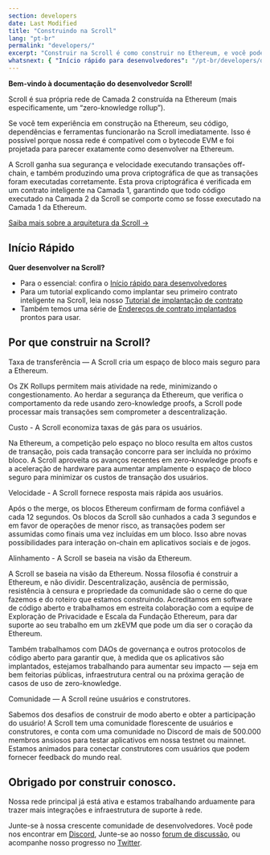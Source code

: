 ```yaml
---
section: developers
date: Last Modified
title: "Construindo na Scroll"
lang: "pt-br"
permalink: "developers/"
excerpt: "Construir na Scroll é como construir no Ethereum, e você pode levar suas ferramentas e contratos favoritos com você."
whatsnext: { "Início rápido para desenvolvedores": "/pt-br/developers/developer-quickstart" }
---
```



**Bem-vindo à documentação do desenvolvedor Scroll!**

Scroll é sua própria rede de Camada 2 construída na Ethereum (mais especificamente, um “zero-knowledge rollup”).

Se você tem experiência em construção na Ethereum, seu código, dependências e ferramentas funcionarão na Scroll imediatamente. Isso é possível porque nossa rede é compatível com o bytecode EVM e foi projetada para parecer exatamente como desenvolver na Ethereum.

<Aside type="tip" title="É novo em knowledge rollups?">
A Scroll ganha sua segurança e velocidade executando transações off-chain, e também produzindo uma prova criptográfica de que
as transações foram executadas corretamente. Esta prova criptográfica é verificada em um contrato inteligente na Camada 1,
garantindo que todo código executado na Camada 2 da Scroll se comporte como se fosse executado na Camada 1 da Ethereum.

[Saiba mais sobre a arquitetura da Scroll →](pt-br/technology)

</Aside>

## Início Rápido

**Quer desenvolver na Scroll?**

- Para o essencial: confira o [Início rápido para desenvolvedores](/developers/developer-quickstart)
- Para um tutorial explicando como implantar seu primeiro contrato inteligente na Scroll, leia nosso [Tutorial de implantação de contrato](/developers/guides/contract-deployment-tutorial)
- Também temos uma série de [Endereços de contrato implantados](/developers/scroll-contracts) prontos para usar.

## Por que construir na Scroll?

<ToggleElement anchor="throughput">
  <div slot="title">Taxa de transferência — A Scroll cria um espaço de bloco mais seguro para a Ethereum.</div>
  <p>
    Os ZK Rollups permitem mais atividade na rede, minimizando o congestionamento. Ao herdar a segurança da Ethereum,
    que verifica o comportamento da rede usando zero-knowledge proofs, a Scroll pode processar mais transações sem
    comprometer a descentralização.
  </p>
</ToggleElement>

<ToggleElement anchor="cost">
  <div slot="title">Custo - A Scroll economiza taxas de gás para os usuários.</div>
  <p>
    Na Ethereum, a competição pelo espaço no bloco resulta em altos custos de transação, pois cada transação concorre para ser 
    incluída no próximo bloco. A Scroll aproveita os avanços recentes em zero-knowledge proofs e a aceleração de hardware para aumentar 
    amplamente o espaço de bloco seguro para minimizar os custos de transação dos usuários.
  </p>
</ToggleElement>
<ToggleElement anchor="speed">
  <div slot="title">Velocidade - A Scroll fornece resposta mais rápida aos usuários.</div>
  <p>
    Após o the merge, os blocos Ethereum confirmam de forma confiável a cada 12 segundos.
    Os blocos da Scroll são cunhados a cada 3 segundos e em favor de operações de menor risco, as transações podem ser assumidas como 
    finais uma vez incluídas em um bloco. Isso abre novas possibilidades para interação on-chain em aplicativos sociais e de jogos.
  </p>
</ToggleElement>
<ToggleElement anchor="alignment">
  <div slot="title">Alinhamento - A Scroll se baseia na visão da Ethereum.</div>
  <p>
    A Scroll se baseia na visão da Ethereum. Nossa filosofia é construir a Ethereum, e não dividir. Descentralização,
    ausência de permissão, resistência à censura e propriedade da comunidade são o cerne do que fazemos e do roteiro que estamos
    construindo. Acreditamos em software de código aberto e trabalhamos em estreita colaboração com a equipe de Exploração de
    Privacidade e Escala da Fundação Ethereum, para dar suporte ao seu trabalho em um zkEVM que pode um dia ser o coração da Ethereum.
  </p>
  <p>
    Também trabalhamos com DAOs de governança e outros protocolos de código aberto para garantir que, à medida que os aplicativos são
    implantados, estejamos trabalhando para aumentar seu impacto — seja em bem feitorias públicas, infraestrutura central ou na próxima 
    geração de casos de uso de zero-knowledge.
  </p>
</ToggleElement>
<ToggleElement anchor="community">
  <div slot="title">Comunidade — A Scroll reúne usuários e construtores.</div>
  <p>
    Sabemos dos desafios de construir de modo aberto e obter a participação do usuário!
    A Scroll tem uma comunidade florescente de usuários e construtores, e conta com uma comunidade no Discord de mais de 500.000 membros
    ansiosos para testar aplicativos em nossa testnet ou mainnet.
    Estamos animados para conectar construtores com usuários que podem fornecer feedback do mundo real.
  </p>
</ToggleElement>

## Obrigado por construir conosco.

Nossa rede principal já está ativa e estamos trabalhando arduamente para trazer mais integrações e infraestrutura de suporte à rede.

Junte-se à nossa crescente comunidade de desenvolvedores. Você pode nos encontrar em [Discord](https://discord.gg/scroll), Junte-se ao nosso [forum de discussão](https://community.scroll.io/), ou acompanhe nosso progresso no [Twitter](https://twitter.com/Scroll_ZKP).
